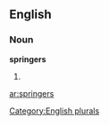 ==English==

===Noun===
'''springers'''

# {{plural of|[[springer]]}}

[[Category:English plurals]]

[[ar:springers]]